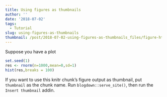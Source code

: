 ```yaml
---
title: Using figures as thumbnails
author: ''
date: '2018-07-02'
tags:
  - Tutorial
slug: using-figures-as-thumbnails
thumbnail: /post/2018-07-02-using-figures-as-thumbnails_files/figure-html/thumbnail-1.png
---
```



Suppose you have a plot

```r
set.seed(1)
res <- rnorm(n=1000,mean=0,sd=1)
hist(res,breaks = 100)
```

If you want to use this knitr chunk's figure output as thumbnail, put 
`thumbnail` as the chunk name. Run `blogdown::serve_site()`, then run the `Insert thumbnail` addin.


